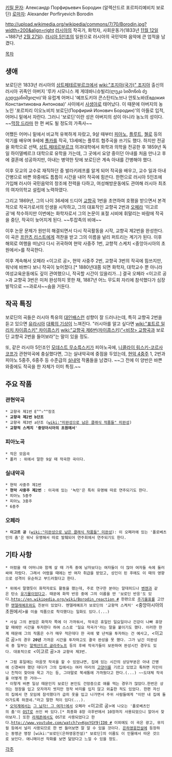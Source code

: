[[키릴 문자]]: Александр Порфирьевич Бородин (알렉산드르 포르피리예비치 보로딘)
[[로마자]]: Alexander Porfiryevich Borodin

http://upload.wikimedia.org/wikipedia/commons/7/70/Borodin.jpg?width=200&align=right [[러시아]]의 작곡가, 화학자, 사회운동가(1833년 [[11월 12일]]~1887년 [[2월 27일]]). [[러시아 5인조]]의 일원으로 러시아의 국민악파 음악에 큰 업적을 남겼다.

[[목차]]
== 생애 ==
보로딘은 1833년 러시아의 [[상트페테르부르크]]에서 [[wiki:"조지아(국가)" 조지아]] 출신의 러시아 귀족인 아버지 '루카 시모니스 제 게데바니슈빌리(ლუკა სიმონის ძე გედევანიშვილი)'와 유럽계 어머니 '예프도키야 콘스탄티노브나 안토노바(Евдокия Константиновна Антонова)' 사이에서 [[사생아]]로 태어났다. 이 때문에 아버지의 농노인 '포르피리 이오노비치 보로딘(Порфирий Ионович Бородин)'의 아들로 입적, 어머니 밑에서 자란다. 그러니 '보로딘'이란 성은 아버지의 성이 아니라 농노의 성이다. ~~[[막장 드라마]] 한 편 써도 될 정도의 가족사~~

어쨌든 어머니 밑에서 비교적 유복하게 자랐고, 9살 때부터 [[피아노]], [[플루트]], [[첼로]] 등의 악기를 배우며 9세에 [[폴카]]를 작곡, 13세에는 플루트 협주곡을 쓰기도 했다. 하지만 전공을 화학으로 선택, [[상트 페테르부르크]] 의과대학에서 화학과 의학을 전공한 후 1859년 독일 하이델베르크 대학으로 유학을 가는데, 그 곳에서 요양 중이던 아내를 처음 만나고 후에 결혼에 성공하지만, 아내는 병약한 탓에 보로딘은 계속 아내를 간병해야 했다.

이후 모교의 교수로 재직하던 중 발라키레프를 알게 되어 작곡을 배우고, 교수 일과 아내 간병으로 바쁜 와중에도 틈틈이 시간을 내어 작곡에 힘쓴다. 한편으로 러시아 5인조에 가입해 러시아 국민음악의 창조에 전력을 다하고, 여성해방운동에도 관여해 러시아 최초의 여자의학교 설립에 노력하였다.

그리고 1869년, 그의 나이 36세에 드디어 [[교향곡]] 1번을 초연하여 호평을 받으면서 본격적으로 작곡가로서의 인생을 시작하고, 그의 대표작인 교향곡 2번과 [[오페라]] '이고르 공'에 착수하지만 이번에는 화학자로서 그의 논문이 표절 시비에 휘말리는 바람에 작곡을 중단, 작곡이 늦어지게 된다. ~~투잡족의 비애~~

이후 논문 문제가 원만히 해결되면서 다시 작곡활동을 시작, 교향곡 제2번을 완성한다. 이 곡은 [[프란츠 리스트]]에게 격찬을 받고 그의 이름을 널리 퍼트리는 계기가 된다. 이후 해외로 여행을 떠났다 다시 귀국하여 현악 사중주 1번, 교향적 스케치 <중앙아시아의 초원에서>를 작곡한다.

이후 계속해서 오페라 <이고르 공>, 현악 사중주 2번, 교향곡 3번의 작곡에 힘쓰지만, 워낙에 바쁘다 보니 작곡이 늦어졌다.[* 1880년대쯤 되면 화학자, 대학교수 뿐 아니라 여성교육운동에도 깊이 관여했으니, 작곡할 시간이 있을리가...] 결국 오페라 <이고르 공>과 교향곡 3번은 미처 완성하지 못한 채, 1887년 어느 무도회 자리에 참석했다가 심장발작으로 ~~과로사~~숨을 거둔다.

== 작곡 특징 ==
보로딘의 곡들은 러시아 특유의 [[대인배]]스런 성향이 잘 드러나는데, 특히 교향곡 2번을 듣고 있으면 [[유라시아]] [[대륙의 기상]]이 느껴진다. "러시아를 알고 싶다면 [[wiki:"표트르 일리치 차이콥스키" 차이콥스키]] [[wiki:"교향곡 제6번(차이콥스키)"<비창> 교향곡]]과 보로딘 교향곡 2번을 들어보라"는 말이 있을 정도.

또, 같은 러시아 5인조인 [[모데스트 무소륵스키]]가 피아노곡에, [[니콜라이 림스키-코르사코프]]가 관현악곡에 충실했다면, 그는 실내악곡에 중점을 두었는데, [[현악 4중주]] 1, 2번과 피아노 5중주, 6중주 등 수준급의 [[실내악]] 작품들을 남겼다. ~~그 전에 이 양반은 바쁜 와중에도 작곡을 한 자체가 이미 특징.~~

== 주요 작품 ==
=== 관현악곡 ===
 * 교향곡 제1번 E^^♭^^장조
 * '''교향곡 제2번 b단조'''
 * 교향곡 제3번 a단조 ([[wiki:"미완성으로 남은 클래식 작품들" 미완성]])
 * '''교향적 스케치 '중앙아시아의 초원에서''''

=== 피아노곡 ===
 * 작은 모음곡
 * 폴카 : 위에서 말한 9살 때 작곡한 곡이다.

=== 실내악곡 ===
 * 현악 사중주 제1번
 * '''현악 사중주 제2번''' : 이곡에 있는 '녹턴'은 특히 유명해 따로 연주되기도 한다.
 * 피아노 5중주
 * 피아노 3중주
 * 6중주

=== 오페라 ===
 * '''이고르 공''' ([[wiki:"미완성으로 남은 클래식 작품들" 미완성]]): 이 오페라에 있는 '폴로베츠인의 춤'은 워낙 유명해서 따로 발췌되어 연주회에서 연주되기도 한다.

== 기타 사항 ==
 * 어렸을 때 어머니와 함께 살 때 가족 중에 남자보다는 여자들이 더 많아 여자들 속에 둘러싸여 자랐다. 그래서 어렸을 때에는 반 여자 취급을 받았고, 성인이 된 후에도 이 때의 영향으로 성격이 유순하고 부드러웠다고 한다.

 * 위에서 말했듯이 화학자로도 활동을 했는데, 주로 연구한 분야는 알데히드나 [[벤젠]]과 같은 탄소 [[유기물]]이었다고. 때문에 화학 반응 중에 그의 이름을 딴 '보로딘 반응'도 있다.[[http://en.wikipedia.org/wiki/Borodin_reaction #]] 한편으로 [[주기율표]]를 고안한 [[멘델레예프]]와도 친분이 있었다. 멘델레예프가 보로딘의 '교향적 스케치' <중앙아시아의 초원에서>를 미술 작품으로 착각했다는 일화도 있다.(...)

 * 사실 그의 본업은 화학자 쪽에 더 가까워서, 작곡은 휴일인 일요일이나 건강이 나빠 휴양할 때에만 시간을 투자한다 하여 스스로 '일요 작곡가'라는 말을 붙이기도 했다. 이러한 한계 때문에 그의 작품은 수가 매우 적은데다 한 곡에 몇 년씩을 투자하는 건 예사고, <이고르 공>의 경우 '''20년''' 가까운 시간을 투자하고도 결국 완성을 못 했다. 그가 남긴 미완성곡 중 일부는 [[알렉산드르 글라주노프]] 등의 후배 작곡가들이 보완하여 완성시킨 경우도 있다. 대표적으로 <이고르 공>과 교향곡 제3번.

 * 그럼 휴일에는 마음껏 작곡을 할 수 있었냐면, 집에 있는 시간의 상당부분은 아내 간병에 신경써야 했던 데다가 그의 집에서는 여러 마리의 [[고양이]]를 기르고 있었고 툭하면 지인이나 친척이 찾아와 묵고 가는 등, 그야말로 북새통에 가까웠다고 한다.(...) ~~도대체 작곡을 어떻게 한 거야~~
 * 이렇게 바쁜 일상 때문인지 보로딘 본인도 건망증으로 애를 먹는 경우가 많았다.한번은 상의는 정장을 입고 모자까지 썻지만 정작 바지를 입지 않고 외출한 적도 있었다. 한편 자신의 집에서 연 모임에 참석했다가 급히 옷을 입고 나가면서 주위 사람들에게 "이만 내 집에 돌아가도록 하겠네."라고 말한 적이 있다(...).
 * [[오덕계]]에서는 [[그 남자! 그 여자!]]에서 오페라 <이고르 공>에 나오는 '폴로베츠인의 춤'이 [[OST]]로 쓰인 바 있다.[* 최종화 8장 극후반에서 10장까지 사용되었으니 알아서 찾아보자.] 또한 [[라제폰]]에서도 OST로 사용되었다고 한다.[[http://www.youtube.com/watch?v=KgxYGY9jID0 #]] 이외에도 이 곡은 광고, 뮤지컬 등에서 널리 사용되므로 한 번 들어보면 잘 알 수 있을 것이다. [[은하영웅전설]]에 등장하는 동맹군 명장 [wiki:"보로딘(은하영웅전설)" 보로딘]의 이름도 이 인물에서 따온 것으로 보인다. 애니메이션 작화를 보면 닮았다고 느낄 수 있을 정도.

[[각주]]
